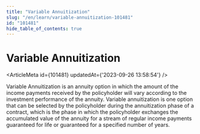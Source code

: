 ```yaml
---
title: "Variable Annuitization"
slug: "/en/learn/variable-annuitization-101481"
id: "101481"
hide_table_of_contents: true
---
```



# Variable Annuitization

<ArticleMeta id={101481} updatedAt={'2023-09-26 13:58:54'} />
<div className='border-solid border-b border-t-0 my-4 border-[var(--ifm-color-gray-300)]' />

Variable Annuitization is an annuity option in which the amount of the income payments received by the policyholder will vary according to the investment performance of the annuity. Variable annuitization is one option that can be selected by the policyholder during the annuitization phase of a contract, which is the phase in which the policyholder exchanges the accumulated value of the annuity for a stream of regular income payments guaranteed for life or guaranteed for a specified number of years.
